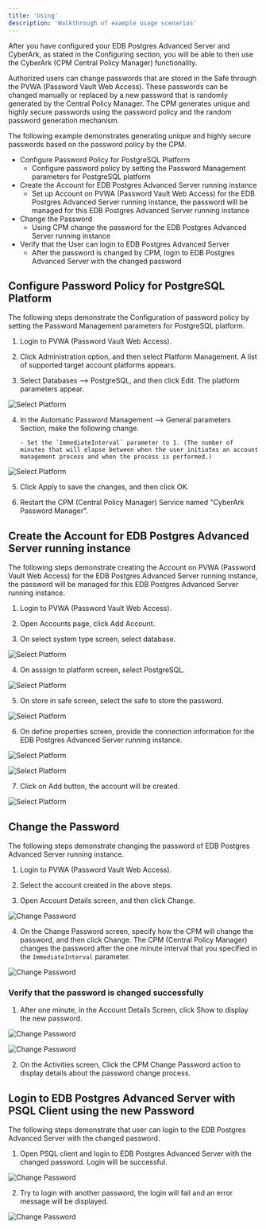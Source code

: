 ```yaml
---
title: 'Using'
description: 'Walkthrough of example usage scenarios'
---
```


After you have configured your EDB Postgres Advanced Server and CyberArk, as stated in the Configuring section, you will be able to then use the CyberArk (CPM Central Policy Manager) functionality. 

Authorized users can change passwords that are stored in the Safe through the PVWA (Password Vault Web Access). These passwords can be changed manually or replaced by a new password that is randomly generated by the Central Policy Manager. The CPM generates unique and highly secure passwords using the password policy and the random password generation mechanism. 

The following example demonstrates generating unique and highly secure passwords based on the password policy by the CPM.

- Configure Password Policy for PostgreSQL Platform
  - Configure password policy by setting the Password Management parameters for PostgreSQL platform
- Create the Account for EDB Postgres Advanced Server running instance
  - Set up Account on PVWA (Password Vault Web Access) for the EDB Postgres Advanced Server running instance, the password will be managed for this EDB Postgres Advanced Server running instance
- Change the Password 
  - Using CPM change the password for the EDB Postgres Advanced Server running instance
- Verify that the User can login to EDB Postgres Advanced Server
  - After the password is changed by CPM, login to EDB Postgres Advanced Server with the changed password

## Configure Password Policy for PostgreSQL Platform

The following steps demonstrate the Configuration of password policy by setting the Password Management parameters for PostgreSQL platform.

1. Login to PVWA (Password Vault Web Access).

2. Click Administration option, and then select Platform Management. A list of supported target account platforms appears.

3. Select Databases —> PostgreSQL, and then click Edit. The platform parameters appear.

![Select Platform](Images/platfom.png)

4. In the Automatic Password Management —> General parameters Section, make the following change.
       
       - Set the `ImmediateInterval` parameter to 1. (The number of minutes that will elapse between when the user initiates an account management process and when the process is performed.)
      
![Select Platform](Images/passwordpolicy.png)

5. Click Apply to save the changes, and then click OK.

6. Restart the CPM (Central Policy Manager) Service named "CyberArk Password Manager".

## Create the Account for EDB Postgres Advanced Server running instance

The following steps demonstrate creating the Account on PVWA (Password Vault Web Access) for the EDB Postgres Advanced Server running instance, the password will be managed for this EDB Postgres Advanced Server running instance.

1. Login to PVWA (Password Vault Web Access).

2. Open Accounts page, click Add Account.

3. On select system type screen, select database.

![Select Platform](Images/database.png)

4. On asssign to platform screen, select PostgreSQL.

![Select Platform](Images/pg.png)

5. On store in safe screen, select the safe to store the password.

![Select Platform](Images/safe.png)

6. On define properties screen, provide the connection information for the EDB Postgres Advanced Server running instance.

![Select Platform](Images/conn1.png)

![Select Platform](Images/conn2.png)

7. Click on Add button, the account will be created.

![Select Platform](Images/account.png)

## Change the Password 

The following steps demonstrate changing the password of EDB Postgres Advanced Server running instance.

1. Login to PVWA (Password Vault Web Access).

2. Select the account created in the above steps.

3. Open Account Details screen, and then click Change.

![Change Password](Images/password1.png)

4. On the Change Password screen, specify how the CPM will change the password, and then click Change. The CPM (Central Policy Manager) changes the password after the one minute interval that you specified in the `ImmediateInterval` parameter.

![Change Password](Images/password2.png)

### Verify that the password is changed successfully

1. After one minute, in the Account Details Screen, click Show to display the new password.

![Change Password](Images/showpass1.png)

![Change Password](Images/showpass2.png)

2. On the Activities screen, Click the CPM Change Password action to display details about the password change process.

## Login to EDB Postgres Advanced Server with PSQL Client using the new Password

The following steps demonstrate that user can login to the EDB Postgres Advanced Server with the changed password.

1. Open PSQL client and login to EDB Postgres Advanced Server with the changed password. Login will be successful.

![Change Password](Images/login1.png)

2. Try to login with another password, the login will fail and an error message will be displayed.

![Change Password](Images/login2.png)
